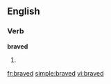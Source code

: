 ==English==

===Verb===
'''braved'''

# {{past of|brave}}

[[fr:braved]]
[[simple:braved]]
[[vi:braved]]